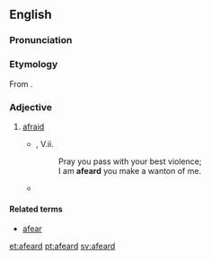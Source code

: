 ==English==

===Pronunciation===
{{homophones|affeard|affeared|afeared}}

===Etymology===
From {{suffix|afear|ed}}.

===Adjective===
{{en-adj}}

# {{context|archaic|lang=en}} [[afraid]]
#* {{RQ:Shakespeare Hamlet}}, V.ii.
#*: Pray you pass with your best violence;
#*: I am '''afeard''' you make a wanton of me.
#* {{quote-book
 |year=2009
 |year_published=
 |edition=
 |editor=
 |author=John Hough, Jr.
 |title=Seen the Glory
 |chapter=
 |url=http://books.google.com/books?id=r985pBESsj4C&printsec=frontcover&dq=Seen+the+glory&source=bl&ots=5cN3G-5I35&sig=SdpPPWPQogqCzQLpG2sZzUVhp1A&hl=en&sa=X&ei=x6EQUIq_FYrY0QH5uoDICw&redir_esc=y#v=onepage&q=afeard&f=false
 |genre=Fiction
 |publisher=Simon and Schuster
 |isbn=9781416589655
 |page=192
 |passage=He's '''afeard''' of you, Luke. Don't you know that?
}}
====Related terms====
* [[afear]]

[[et:afeard]]
[[pt:afeard]]
[[sv:afeard]]